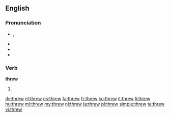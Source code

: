 ==English==

===Pronunciation===
* {{IPA|/ˈθɻʊə/}}, {{IPAchar|/θɹuː/}}
* {{audio|en-us-threw.ogg|Audio (US)}}
* {{rhymes|uː}}
* {{homophones|through}}

===Verb===
'''threw'''

# {{simple past of|throw}}

[[de:threw]]
[[el:threw]]
[[es:threw]]
[[fa:threw]]
[[fr:threw]]
[[ko:threw]]
[[it:threw]]
[[li:threw]]
[[hu:threw]]
[[ml:threw]]
[[my:threw]]
[[nl:threw]]
[[ja:threw]]
[[pl:threw]]
[[simple:threw]]
[[te:threw]]
[[vi:threw]]